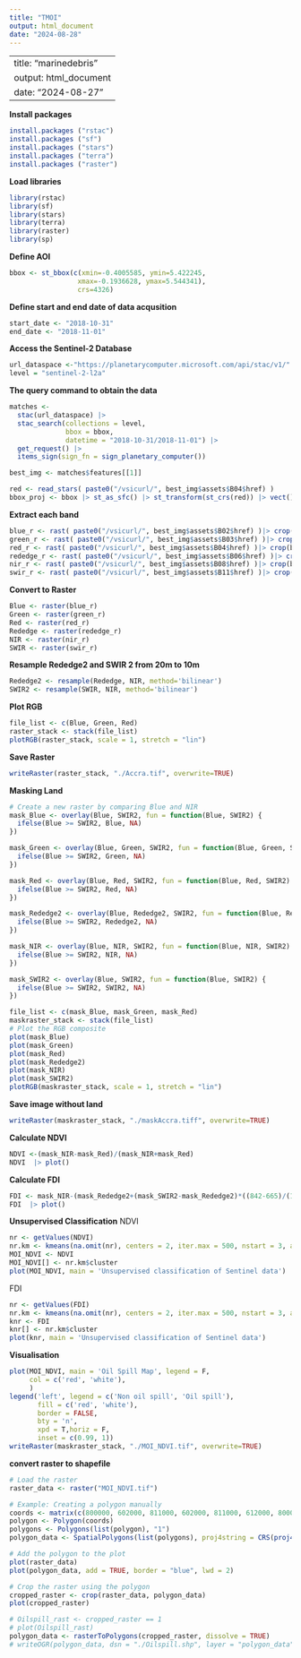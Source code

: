 ```yaml
---
title: "TMOI"
output: html_document
date: "2024-08-28"
---
```


---
title: "marinedebris"
output: html_document
date: "2024-08-27"
---

**Install packages**
```r
install.packages ("rstac")
install.packages ("sf")
install.packages ("stars")
install.packages ("terra")
install.packages ("raster")
```

**Load libraries** 
```r
library(rstac)
library(sf)
library(stars)
library(terra) 
library(raster)
library(sp)
```

**Define AOI**
```r
bbox <- st_bbox(c(xmin=-0.4005585, ymin=5.422245, 
                 xmax=-0.1936628, ymax=5.544341),
                 crs=4326)
```

**Define start and end date of data acqusition**
```r
start_date <- "2018-10-31" 
end_date <- "2018-11-01"
```


**Access the Sentinel-2 Database**
```r
url_dataspace <-"https://planetarycomputer.microsoft.com/api/stac/v1/"
level = "sentinel-2-l2a"
```


**The query command to obtain the data**
```r
matches <- 
  stac(url_dataspace) |>
  stac_search(collections = level,
              bbox = bbox,
              datetime = "2018-10-31/2018-11-01") |>
  get_request() |>
  items_sign(sign_fn = sign_planetary_computer())
```

```r
best_img <- matches$features[[1]]
```


```r
red <- read_stars( paste0("/vsicurl/", best_img$assets$B04$href) )
bbox_proj <- bbox |> st_as_sfc() |> st_transform(st_crs(red)) |> vect()
```

**Extract each band**
```r
blue_r <- rast( paste0("/vsicurl/", best_img$assets$B02$href) )|> crop(bbox_proj)
green_r <- rast( paste0("/vsicurl/", best_img$assets$B03$href) )|> crop(bbox_proj)
red_r <- rast( paste0("/vsicurl/", best_img$assets$B04$href) )|> crop(bbox_proj)
rededge_r <- rast( paste0("/vsicurl/", best_img$assets$B06$href) )|> crop(bbox_proj)
nir_r <- rast( paste0("/vsicurl/", best_img$assets$B08$href) )|> crop(bbox_proj)
swir_r <- rast( paste0("/vsicurl/", best_img$assets$B11$href) )|> crop(bbox_proj)
```

**Convert to Raster**
```r
Blue <- raster(blue_r)
Green <- raster(green_r)
Red <- raster(red_r)
Rededge <- raster(rededge_r)
NIR <- raster(nir_r)
SWIR <- raster(swir_r)
```

**Resample Rededge2 and SWIR 2 from 20m to 10m**
```r
Rededge2 <- resample(Rededge, NIR, method='bilinear')
SWIR2 <- resample(SWIR, NIR, method='bilinear')
```

**Plot RGB**
```r
file_list <- c(Blue, Green, Red)
raster_stack <- stack(file_list)
plotRGB(raster_stack, scale = 1, stretch = "lin")
```

**Save Raster**
```r
writeRaster(raster_stack, "./Accra.tif", overwrite=TRUE)
```


**Masking Land**
```r
# Create a new raster by comparing Blue and NIR
mask_Blue <- overlay(Blue, SWIR2, fun = function(Blue, SWIR2) {
  ifelse(Blue >= SWIR2, Blue, NA)
})

mask_Green <- overlay(Blue, Green, SWIR2, fun = function(Blue, Green, SWIR2) {
  ifelse(Blue >= SWIR2, Green, NA)
})

mask_Red <- overlay(Blue, Red, SWIR2, fun = function(Blue, Red, SWIR2) {
  ifelse(Blue >= SWIR2, Red, NA)
})

mask_Rededge2 <- overlay(Blue, Rededge2, SWIR2, fun = function(Blue, Rededge2, SWIR2){
  ifelse(Blue >= SWIR2, Rededge2, NA)
})

mask_NIR <- overlay(Blue, NIR, SWIR2, fun = function(Blue, NIR, SWIR2) {
  ifelse(Blue >= SWIR2, NIR, NA)
})

mask_SWIR2 <- overlay(Blue, SWIR2, fun = function(Blue, SWIR2) {
  ifelse(Blue >= SWIR2, SWIR2, NA)
})

file_list <- c(mask_Blue, mask_Green, mask_Red)
maskraster_stack <- stack(file_list)
# Plot the RGB composite
plot(mask_Blue)
plot(mask_Green)
plot(mask_Red)
plot(mask_Rededge2)
plot(mask_NIR)
plot(mask_SWIR2)
plotRGB(maskraster_stack, scale = 1, stretch = "lin")

```

**Save image without land**
```r
writeRaster(maskraster_stack, "./maskAccra.tiff", overwrite=TRUE)
```

**Calculate NDVI**
```r
NDVI <-(mask_NIR-mask_Red)/(mask_NIR+mask_Red)
NDVI  |> plot()
```

**Calculate FDI**
```r
FDI <- mask_NIR-(mask_Rededge2+(mask_SWIR2-mask_Rededge2)*((842-665)/(1610-665))*10)
FDI  |> plot()
```

**Unsupervised Classification**
NDVI
```r
nr <- getValues(NDVI)
nr.km <- kmeans(na.omit(nr), centers = 2, iter.max = 500, nstart = 3, algorithm="Lloyd")
MOI_NDVI <- NDVI
MOI_NDVI[] <- nr.km$cluster
plot(MOI_NDVI, main = 'Unsupervised classification of Sentinel data')
```
FDI
```r
nr <- getValues(FDI)
nr.km <- kmeans(na.omit(nr), centers = 2, iter.max = 500, nstart = 3, algorithm="Lloyd")
knr <- FDI
knr[] <- nr.km$cluster
plot(knr, main = 'Unsupervised classification of Sentinel data')
```

**Visualisation**
```r

plot(MOI_NDVI, main = 'Oil Spill Map', legend = F,
     col = c('red', 'white'),
     )
legend('left', legend = c('Non oil spill', 'Oil spill'),
       fill = c('red', 'white'),
       border = FALSE,
       bty = 'n',
       xpd = T,horiz = F,
       inset = c(0.99, 1))
writeRaster(maskraster_stack, "./MOI_NDVI.tif", overwrite=TRUE)
```

**convert raster to shapefile**
```r
# Load the raster
raster_data <- raster("MOI_NDVI.tif")

# Example: Creating a polygon manually
coords <- matrix(c(800000, 602000, 811000, 602000, 811000, 612000, 800000, 612000, 800000, 602000), ncol = 2, byrow = TRUE)
polygon <- Polygon(coords)
polygons <- Polygons(list(polygon), "1")
polygon_data <- SpatialPolygons(list(polygons), proj4string = CRS(proj4string(raster_data)))

# Add the polygon to the plot
plot(raster_data)
plot(polygon_data, add = TRUE, border = "blue", lwd = 2)

# Crop the raster using the polygon
cropped_raster <- crop(raster_data, polygon_data)
plot(cropped_raster)

# Oilspill_rast <- cropped_raster == 1
# plot(Oilspill_rast)
polygon_data <- rasterToPolygons(cropped_raster, dissolve = TRUE)
# writeOGR(polygon_data, dsn = "./Oilspill.shp", layer = "polygon_data", driver = "ESRI Shapefile")
```




